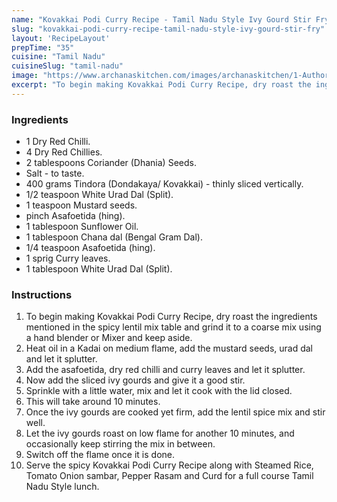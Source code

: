 ---
name: "Kovakkai Podi Curry Recipe - Tamil Nadu Style Ivy Gourd Stir Fry"
slug: "kovakkai-podi-curry-recipe-tamil-nadu-style-ivy-gourd-stir-fry"
layout: 'RecipeLayout'
prepTime: "35"
cuisine: "Tamil Nadu"
cuisineSlug: "tamil-nadu"
image: "https://www.archanaskitchen.com/images/archanaskitchen/1-Author/Nithya_Anantham/Kovakkai_Podi_Curry_Recipe_Ivy_Gourd_Stir_Fried_In_Spicy_Lentil_Mix_recipe.jpg"
excerpt: "To begin making Kovakkai Podi Curry Recipe, dry roast the ingredients mentioned in the spicy lentil mix table and grind it to a coarse mix using a hand blender or Mixer and keep aside"
---

### Ingredients

- 1 Dry Red Chilli.
- 4 Dry Red Chillies.
- 2 tablespoons Coriander (Dhania) Seeds.
- Salt - to taste.
- 400 grams Tindora (Dondakaya/ Kovakkai) - thinly sliced vertically.
- 1/2 teaspoon White Urad Dal (Split).
- 1 teaspoon Mustard seeds.
- pinch Asafoetida (hing).
- 1 tablespoon Sunflower Oil.
- 1 tablespoon Chana dal (Bengal Gram Dal).
- 1/4 teaspoon Asafoetida (hing).
- 1 sprig Curry leaves.
- 1 tablespoon White Urad Dal (Split).

### Instructions

1. To begin making Kovakkai Podi Curry Recipe, dry roast the ingredients mentioned in the spicy lentil mix table and grind it to a coarse mix using a hand blender or Mixer and keep aside.
1. Heat oil in a Kadai on medium flame, add the mustard seeds, urad dal and let it splutter.
1. Add the asafoetida, dry red chilli and curry leaves and let it splutter.
1. Now add the sliced ivy gourds and give it a good stir.
1. Sprinkle with a little water, mix and let it cook with the lid closed.
1. This will take around 10 minutes.
1. Once the ivy gourds are cooked yet firm, add the lentil spice mix and stir well.
1. Let the ivy gourds roast on low flame for another 10 minutes, and occasionally keep stirring the mix in between.
1. Switch off the flame once it is done.
1. Serve the spicy Kovakkai Podi Curry Recipe along with Steamed Rice, Tomato Onion sambar, Pepper Rasam and Curd for a full course Tamil Nadu Style lunch.
